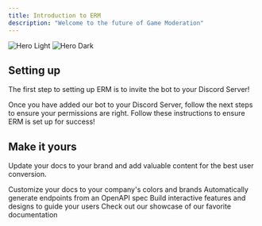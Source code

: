 ```yaml
---
title: Introduction to ERM
description: "Welcome to the future of Game Moderation"
---
```


<img
  className="block dark:hidden"
  src="/images/erm.avif"
  alt="Hero Light"
/>
<img
  className="hidden dark:block"
  src="/images/erm.avif"
  alt="Hero Dark"
/>

## Setting up

The first step to setting up ERM is to invite the bot to your Discord Server!

<CardGroup cols={2}>
  <Card
    title="Invite our Discord Bot:"
    icon="pen-to-square"
    href="https://ermbot.xyz/login?returnTo=%2Finvite"
  >
    Once you have added our bot to your Discord Server, follow the next steps to ensure your permissions are right.
  </Card>
  <Card
    title="Basic ERM Bot Configuration"
    icon="image"
    href="https://ermdocumentation.mintlify.app/reference/config"
  >
    Follow these instructions to ensure ERM is set up for success!
  </Card>
</CardGroup>

## Make it yours

Update your docs to your brand and add valuable content for the best user conversion.

<CardGroup cols={2}>
  <Card
    title="Customize Style"
    icon="palette"
    href="https://mintlify.com/docs/settings/global"
  >
    Customize your docs to your company's colors and brands
  </Card>
  <Card
    title="Reference APIs"
    icon="code"
    href="https://mintlify.com/docs/api-playground/openapi"
  >
    Automatically generate endpoints from an OpenAPI spec
  </Card>
  <Card
    title="Add Components"
    icon="screwdriver-wrench"
    href="https://mintlify.com/docs/content/components/accordions"
  >
    Build interactive features and designs to guide your users
  </Card>
  <Card
    title="Get Inspiration"
    icon="stars"
    href="https://mintlify.com/customers"
  >
    Check out our showcase of our favorite documentation
  </Card>
</CardGroup>
